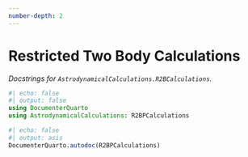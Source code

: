 ```yaml
---
number-depth: 2
---
```


# Restricted Two Body Calculations

_Docstrings for `AstrodynamicalCalculations.R2BCalculations`._

```julia
#| echo: false
#| output: false
using DocumenterQuarto
using AstrodynamicalCalculations: R2BPCalculations
```

```julia
#| echo: false
#| output: asis
DocumenterQuarto.autodoc(R2BPCalculations)
```
